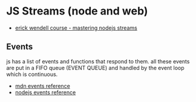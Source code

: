 # JS Streams (node and web)

- [erick wendell course - mastering nodejs streams](https://masteringnodejsstreams.club.hotmart.com/t/page/E4zgW6b9el)

## Events

js has a list of events and functions that respond to them. all these events are put in a FIFO queue (EVENT QUEUE) and handled by the event loop which is continuous.

- [mdn events reference](https://developer.mozilla.org/en-US/docs/Web/Events)
- [nodejs events reference](https://nodejs.org/api/events.html)
